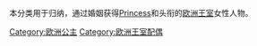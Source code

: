 本分类用于归纳，通过婚姻获得[[Princess|Princess]]和{{Tsl|en|Infanta}}头衔的[[欧洲王室|欧洲王室]]女性人物。

[[Category:欧洲公主|Category:欧洲公主]]
[[Category:欧洲王室配偶|Category:欧洲王室配偶]]